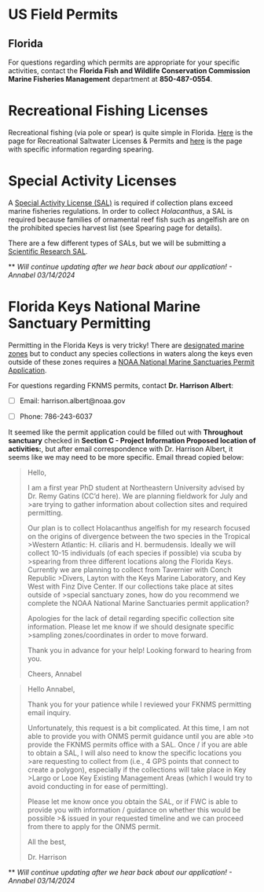 # US Field Permits

## Florida
For questions regarding which permits are appropriate for your specific activities, contact the **Florida Fish and Wildlife Conservation Commission Marine Fisheries Management** department at **850-487-0554**.

# Recreational Fishing Licenses
Recreational fishing (via pole or spear) is quite simple in Florida. [Here](https://myfwc.com/license/recreational/saltwater-fishing/) is the page for Recreational Saltwater Licenses & Permits and [here](https://myfwc.com/fishing/saltwater/recreational/spearing/) is the page with specific information regarding spearing.

# Special Activity Licenses
A [Special Activity License (SAL)](https://myfwc.com/license/saltwater/special-activity-licenses/) is required if collection plans exceed marine fisheries regulations. In order to collect *Holacanthus*, a SAL is required because families of ornamental reef fish such as angelfish are on the prohibited species harvest list (see Spearing page for details).

There are a few different types of SALs, but we will be submitting a [Scientific Research SAL](https://myfwc.com/media/1193/sal-scientificresearch.pdf). 

** *Will continue updating after we hear back about our application! - Annabel 03/14/2024*

# Florida Keys National Marine Sanctuary Permitting
Permitting in the Florida Keys is very tricky! There are [designated marine zones](https://floridakeys.noaa.gov/fknms_map/welcome.html) but to conduct any species collections in waters along the keys even outside of these zones requires a [NOAA National Marine Sanctuaries Permit Application](https://sanctuaries.noaa.gov/management/permits/). 

For questions regarding FKNMS permits, contact **Dr. Harrison Albert**:

- [ ] Email: harrison.albert@noaa.gov

- [ ] Phone: 786-243-6037 

It seemed like the permit application could be filled out with **Throughout sanctuary** checked in **Section C - Project Information Proposed location of activities:**, but after email correspondence with Dr. Harrison Albert, it seems like we may need to be more specific. Email thread copied below:


> Hello,
>
>I am a first year PhD student at Northeastern University advised by Dr. Remy Gatins (CC’d here). We are planning fieldwork for July and >are trying to gather information about collection sites and required permitting. 
>
>Our plan is to collect Holacanthus angelfish for my research focused on the origins of divergence between the two species in the Tropical >Western Atlantic: H. ciliaris and H. bermudensis. Ideally we will collect 10-15 individuals (of each species if possible) via scuba by >spearing from three different locations along the Florida Keys. Currently we are planning to collect from Tavernier with Conch Republic >Divers, Layton with the Keys Marine Laboratory, and Key West with Finz Dive Center. If our collections take place at sites outside of >special sanctuary zones, how do you recommend we complete the NOAA National Marine Sanctuaries permit application?
>
>Apologies for the lack of detail regarding specific collection site information. Please let me know if we should designate specific >sampling zones/coordinates in order to move forward.
>
>Thank you in advance for your help! Looking forward to hearing from you.
>
>Cheers,
>Annabel


> Hello Annabel, 
>
>Thank you for your patience while I reviewed your FKNMS permitting email inquiry. 
>
>Unfortunately, this request is a bit complicated. At this time, I am not able to provide you with ONMS permit guidance until you are able >to provide the FKNMS permits office with a SAL. Once / if you are able to obtain a SAL, I will also need to know the specific locations you >are requesting to collect from (i.e., 4 GPS points that connect to create a polygon), especially if the collections will take place in Key >Largo or Looe Key Existing Management Areas (which I would try to avoid conducting in for ease of permitting). 
>
>Please let me know once you obtain the SAL, or if FWC is able to provide you with information / guidance on whether this would be possible >& issued in your requested timeline and we can proceed from there to apply for the ONMS permit. 
>
>All the best, 
>
>Dr. Harrison

** *Will continue updating after we hear back about our application! - Annabel 03/14/2024*
